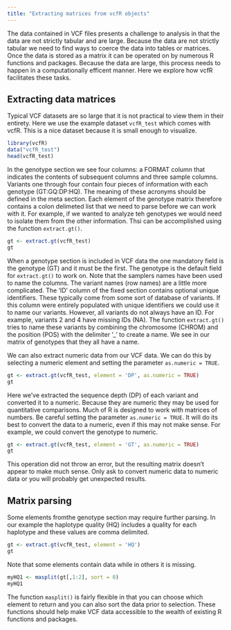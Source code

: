 ```yaml
---
title: "Extracting matrices from vcfR objects"
---
```



The data contained in VCF files presents a challenge to analysis in that the data are not strictly tabular and are large.
Because the data are not strictly tabular we need to find ways to coerce the data into tables or matrices.
Once the data is stored as a matrix it can be operated on by numerous R functions and packages.
Because the data are large, this process needs to happen in a computationally efficent manner.
Here we explore how vcfR facilitates these tasks.


## Extracting data matrices


Typical VCF datasets are so large that it is not practical to view them in their entirety.
Here we use the example dataset `vcfR_test` which comes with vcfR.
This is a nice dataset because it is small enough to visualize.


```r
library(vcfR)
data("vcfR_test")
head(vcfR_test)
```


In the genotype section we see four columns: a FORMAT column that indicates the contents of subsequent columns and three sample columns.
Variants one through four contain four pieces of information with each genotype (GT:GQ:DP:HQ).
The meaning of these acronyms should be defined in the meta section.
Each element of the genotype matrix therefore contains a colon delimeted list that we need to parse before we can work with it.
For example, if we wanted to analyze teh genotypes we would need to isolate them from the other information.
Thsi can be accomplished using the function `extract.gt()`.



```r
gt <- extract.gt(vcfR_test)
gt
```


When a genotype section is included in VCF data the one mandatory field is the genotype (GT) and it must be the first.
The genotype is the default field for `extract.gt()` to work on.
Note that the samplers names have been used to name the columns.
The variant names (row names) are a little more complicated.
The 'ID' column of the fixed section contains optional unique identifiers.
These typically come from some sort of database of variants.
If this column were entirely populated with unique identifiers we could use it to name our variants.
However, all variants do not always have an ID.
For example, variants 2 and 4 have missing IDs (NA).
The function `extract.gt()` tries to name these variants by combining the chromosome (CHROM) and the position (POS) with the delimiter '_' to create a name.
We see in our matrix of genotypes that they all have a name.


We can also extract numeric data from our VCF data.
We can do this by selecting a numeric element and setting the parameter `as.numeric = TRUE`.


```r
gt <- extract.gt(vcfR_test, element = 'DP', as.numeric = TRUE)
gt
```


Here we've extracted the sequence depth (DP) of each variant and converted it to a numeric.
Because they are numeric they may be used for quantitative comparisons.
Much of R is designed to work with matrices of numbers.
Be careful setting the parameter `as.numeric = TRUE`.
It will do its best to convert the data to a numeric, even if this may not make sense.
For example, we could convert the genotype to numeric.


```r
gt <- extract.gt(vcfR_test, element = 'GT', as.numeric = TRUE)
gt
```


This operation did not throw an error, but the resulting matrix doesn't appear to make much sense.
Only ask to convert numeric data to numeric data or you will probably get unexpected results.


## Matrix parsing


Some elements fromthe genotype section may require further parsing.
In our example the haplotype quality (HQ) includes a quality for each haplotype and these values are comma delimited.


```r
gt <- extract.gt(vcfR_test, element = 'HQ')
gt
```


Note that some elements contain data while in others it is missing.


```r
myHQ1 <- masplit(gt[,1:2], sort = 0)
myHQ1
```


The function `masplit()` is fairly flexible in that you can choose which element to return and you can also sort the data prior to selection.
These functions should help make VCF data accessible to the wealth of existing R functions and packages.



